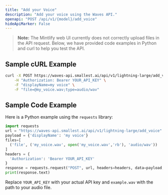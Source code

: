 ```yaml
---
title: "Add your Voice"
description: "Add your voice using the Waves API."
openapi: "POST /api/v1/{model}/add_voice"
hideApiMarker: False
---
```


> **Note:** The Mintlify web UI currently does not correctly upload files in the API request. Below, we have provided code examples in Python and curl to help you test the API.

## Sample cURL Example
```bash
curl -X POST https://waves-api.smallest.ai/api/v1/lightning-large/add_voice \
    -H "Authorization: Bearer YOUR_API_KEY" \
    -F "displayName=my voice" \
    -F "file=@my_voice.wav;type=audio/wav"
```
## Sample Code Example

Here is a Python example using the `requests` library:
<CodeGroup>
```python python
import requests
url = "https://waves-api.smallest.ai/api/v1/lightning-large/add_voice"
payload = {'displayName': 'my voice'}
files=[
  ('file', ('my_voice.wav', open('my_voice.wav','rb'), 'audio/wav'))
]
headers = {
  'Authorization': 'Bearer YOUR_API_KEY'
}
response = requests.request("POST", url, headers=headers, data=payload, files=files)
print(response.text)
```
</CodeGroup>

Replace `YOUR_API_KEY` with your actual API key and `example.wav` with the path to your audio file.

